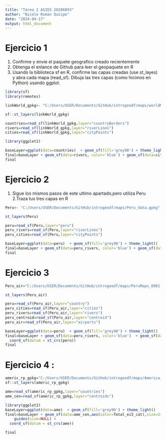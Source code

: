 ```yaml
---
title: "Tarea 2 ASIES 20206093"
author: "Nicole Roman Quispe"
date: "2024-04-17"
output: html_document
---
```


# Ejercicio 1

1.  Confirme y envie el paquete geografico creado recientemente
2.  Obtenga el enlance de Github para leer el geopaquete en R
3.  Usando la biblioteca sf en R, confirme las capas creadas (use st_layes) y abra cada mapa (read_sf). Dibuja las tres capas (como hicimos en Python) usando ggplot.

```r
library(sf)
library(remotes)

```

```r
linkWorld_gpkg<- "C:/Users/USER/Documents/GitHub/introgeodf/maps/worldMap.gpkg"
```

```r
sf::st_layers(linkWorld_gpkg)
```

```r
countries=read_sf(linkWorld_gpkg,layer="countryBorders")
rivers=read_sf(linkWorld_gpkg,layer="riverLines")
cities=read_sf(linkWorld_gpkg,layer="cityPoints")
```

```r
library(ggplot2)

```

```r
baseLayer=ggplot(data=countries)  + geom_sf(fill='grey90') + theme_light()
final=baseLayer + geom_sf(data=rivers, color='blue') + geom_sf(data=cities, color='red') 
final
```

# Ejercicio 2

1.  Sigue los mismos pasos de este ultimo apartado,pero utiliza Peru 2.Traza tus tres capas en R

```r
Peru<- "C:/Users/USER/Documents/GitHub/introgeodf/maps/Peru_data.gpkg"
```

```r
st_layers(Peru)
```

```r
peru=read_sf(Peru,layer="peru")
peru_rivers=read_sf(Peru,layer="riverLines")
peru_cities=read_sf(Peru,layer="cityPoints")
```

```r
baseLayer=ggplot(data=peru)  + geom_sf(fill='grey90') + theme_light()
final=baseLayer + geom_sf(data=peru_rivers, color='blue') + geom_sf(data=peru_cities, color='red') 
final
```

# Ejercicio 3

```r
Peru_air="C:/Users/USER/Documents/GitHub/introgeodf/maps/PeruMaps_8901.gpkg"
```

```r
st_layers(Peru_air)
```

```r
peru=read_sf(Peru_air,layer="country")
peru_cities=read_sf(Peru_air,layer="cities")
peru_rivers=read_sf(Peru_air,layer="rivers")
peru_centroid=read_sf(Peru_air,layer="centroid")
peru_air=read_sf(Peru_air,layer="airports")
```

```r
baseLayer=ggplot(data=peru)  + geom_sf(fill='grey90') + theme_light()
final=baseLayer + geom_sf(data=peru_rivers, color='blue')  + geom_sf(data=peru_air, color='black') + geom_sf(data=peru_cities, color='red') +
  coord_sf(datum = st_crs(peru))
final
```

# Ejercicio 4 :

```r
americ_rp_gpkg="C:/Users/USER/Documents/GitHub/introgeodf/maps/America_2023_prjed.gpkg"
sf::st_layers(americ_rp_gpkg)
```

```r
ame=read_sf(americ_rp_gpkg,layer="countries")
ame_cen=read_sf(americ_rp_gpkg,layer="centroids")
```

```r
library(ggplot2)
baseLayer=ggplot(data=ame)  + geom_sf(fill='grey90') + theme_light() 
final=baseLayer + geom_sf(data=ame_cen,aes(color=Total_ei5_cat),size=2+ame_cen$Total_ei5) +
    guides(size=NULL) +
  coord_sf(datum = st_crs(ame))

final

```
